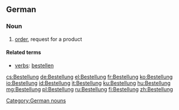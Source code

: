 ==German==
===Noun===
{{de-noun|f||Bestellungen}}

# [[order]], request for a product

====Related terms====
*[[verbs]]: [[bestellen]]

[[Category:German nouns]]

[[cs:Bestellung]]
[[de:Bestellung]]
[[el:Bestellung]]
[[fr:Bestellung]]
[[ko:Bestellung]]
[[io:Bestellung]]
[[id:Bestellung]]
[[it:Bestellung]]
[[ku:Bestellung]]
[[hu:Bestellung]]
[[mg:Bestellung]]
[[pl:Bestellung]]
[[ru:Bestellung]]
[[fi:Bestellung]]
[[zh:Bestellung]]